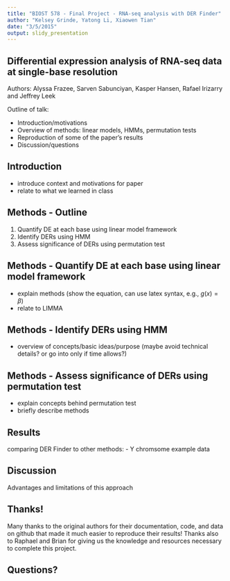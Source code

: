 ```yaml
---
title: "BIOST 578 - Final Project - RNA-seq analysis with DER Finder"
author: "Kelsey Grinde, Yatong Li, Xiaowen Tian"
date: "3/5/2015"
output: slidy_presentation
---
```


## Differential expression analysis of RNA-seq data at single-base resolution

Authors: Alyssa Frazee, Sarven Sabunciyan, Kasper Hansen, Rafael Irizarry and Jeffrey Leek

Outline of talk:

- Introduction/motivations
- Overview of methods: linear models, HMMs, permutation tests
- Reproduction of some of the paper's results
- Discussion/questions

## Introduction

- introduce context and motivations for paper
- relate to what we learned in class

## Methods - Outline

1. Quantify DE at each base using linear model framework
2. Identify DERs using HMM
3. Assess significance of DERs using permutation test

## Methods - Quantify DE at each base using linear model framework

- explain methods (show the equation, can use latex syntax, e.g., $g(x)=\beta$)
- relate to LIMMA

## Methods - Identify DERs using HMM

- overview of concepts/basic ideas/purpose (maybe avoid technical details? or go into only if time allows?)

## Methods - Assess significance of DERs using permutation test

- explain concepts behind permutation test
- briefly describe methods

## Results

comparing DER Finder to other methods:
- Y chromsome example data

## Discussion

Advantages and limitations of this approach

## Thanks!
Many thanks to the original authors for their documentation, code, and data on github that made it much easier to reproduce their results! 
Thanks also to Raphael and Brian for giving us the knowledge and resources necessary to complete this project.

## Questions?


